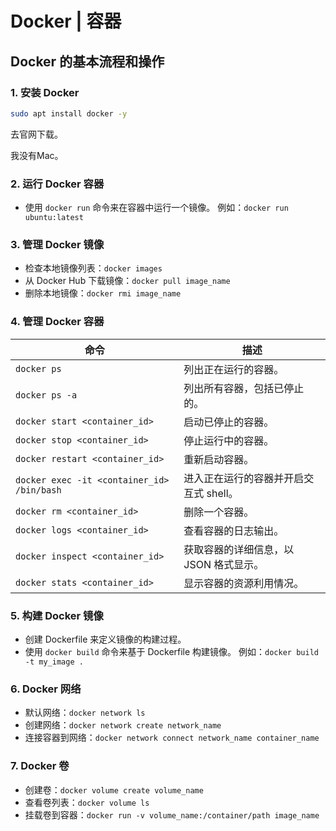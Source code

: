 
# Docker | 容器
## Docker 的基本流程和操作
### 1. 安装 Docker
<Tabs>
<TabItem value="bash" label="Linux">

```bash
sudo apt install docker -y
```

</TabItem>
<TabItem value="Windows" label="Windows">
去官网下载。
</TabItem>
<TabItem value="Mac" label="Mac">

我没有Mac。

</TabItem>
</Tabs>  

   
### 2. 运行 Docker 容器
   - 使用 `docker run` 命令来在容器中运行一个镜像。
     例如：`docker run ubuntu:latest`
   
### 3. 管理 Docker 镜像
   - 检查本地镜像列表：`docker images`
   - 从 Docker Hub 下载镜像：`docker pull image_name`
   - 删除本地镜像：`docker rmi image_name`
   
### 4. 管理 Docker 容器
   | **命令**                               | **描述**                                             |
|-----------------------------------|--------------------------------------------------|
| `docker ps`                       | 列出正在运行的容器。                                  |
| `docker ps -a`                   | 列出所有容器，包括已停止的。                         |
| `docker start <container_id>`     | 启动已停止的容器。                                   |
| `docker stop <container_id>`      | 停止运行中的容器。                                   |
| `docker restart <container_id>`   | 重新启动容器。                                       |
| `docker exec -it <container_id> /bin/bash` | 进入正在运行的容器并开启交互式 shell。   |
| `docker rm <container_id>`        | 删除一个容器。                                       |
| `docker logs <container_id>`      | 查看容器的日志输出。                                 |
| `docker inspect <container_id>`   | 获取容器的详细信息，以 JSON 格式显示。              |
| `docker stats <container_id>`     | 显示容器的资源利用情况。                            |

   
### 5. 构建 Docker 镜像
   - 创建 Dockerfile 来定义镜像的构建过程。
   - 使用 `docker build` 命令来基于 Dockerfile 构建镜像。
     例如：`docker build -t my_image .`
   
### 6. Docker 网络
   - 默认网络：`docker network ls`
   - 创建网络：`docker network create network_name`
   - 连接容器到网络：`docker network connect network_name container_name`
   
### 7. Docker 卷
   - 创建卷：`docker volume create volume_name`
   - 查看卷列表：`docker volume ls`
   - 挂载卷到容器：`docker run -v volume_name:/container/path image_name`
